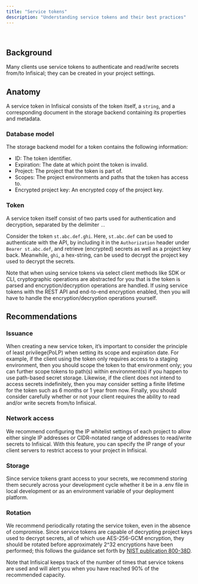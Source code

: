 ```yaml
---
title: "Service tokens"
description: "Understanding service tokens and their best practices"
---
```

​
## Background

Many clients use service tokens to authenticate and read/write secrets from/to Infisical; they can be created in your project settings.

## Anatomy

A service token in Infisical consists of the token itself, a `string`, and a corresponding document in the storage backend containing its 
properties and metadata.

### Database model

The storage backend model for a token contains the following information:

- ID: The token identifier.
- Expiration: The date at which point the token is invalid.
- Project: The project that the token is part of.
- Scopes: The project environments and paths that the token has access to.
- Encrypted project key: An encrypted copy of the project key.

### Token

A service token itself consist of two parts used for authentication and decryption, separated by the delimiter `.`. 

Consider the token `st.abc.def.ghi`. Here, `st.abc.def` can be used to authenticate with the API, by including it in the `Authorization` header under `Bearer st.abc.def`, and retrieve (encrypted) secrets as well as a project key back. Meanwhile, `ghi`, a hex-string, can be used to decrypt the project key used to decrypt the secrets.

Note that when using service tokens via select client methods like SDK or CLI, cryptographic operations are abstracted for you that is the token is parsed and encryption/decryption operations are handled. If using service tokens with the REST API and end-to-end encryption enabled, then you will have to handle the encryption/decryption operations yourself.
​
## Recommendations

### Issuance

When creating a new service token, it’s important to consider the principle of least privilege(PoLP) when setting its scope and expiration date. For example, if the client using the token only requires access to a staging environment, then you should scope the token to that environment only; you can further scope tokens to path(s) within environment(s) if you happen to use path-based secret storage. Likewise, if the client does not intend to access secrets indefinitely, then you may consider setting a finite lifetime for the token such as 6 months or 1 year from now. Finally, you should consider carefully whether or not your client requires the ability to read and/or write secrets from/to Infisical.

### Network access

We recommend configuring the IP whitelist settings of each project to allow either single IP addresses or CIDR-notated range of addresses to read/write secrets to Infisical. With this feature, you can specify the IP range of your client servers to restrict access to your project in Infisical.

### Storage

Since service tokens grant access to your secrets, we recommend storing them securely across your development cycle whether it be in a .env file in local development or as an environment variable of your deployment platform.

### Rotation

We recommend periodically rotating the service token, even in the absence of compromise. Since service tokens are capable of decrypting project keys used to decrypt secrets, all of which use AES-256-GCM encryption, they should be rotated before approximately 2^32 encryptions have been performed; this follows the guidance set forth by [NIST publication 800-38D](https://csrc.nist.gov/pubs/sp/800/38/d/final).

Note that Infisical keeps track of the number of times that service tokens are used and will alert you when you have reached 90% of the recommended capacity.